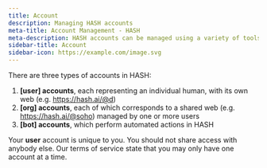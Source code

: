 ```yaml
---
title: Account
description: Managing HASH accounts
meta-title: Account Management - HASH
meta-description: HASH accounts can be managed using a variety of tools and 
sidebar-title: Account
sidebar-icon: https://example.com/image.svg
---
```


There are three types of accounts in HASH:
1. **[user] accounts**, each representing an individual human, with its own web (e.g. https://hash.ai/@d)
1. **[org] accounts**, each of which corresponds to a shared web (e.g. https://hash.ai/@soho) managed by one or more users
1. **[bot] accounts**, which perform automated actions in HASH

Your **user** account is unique to you. You should not share access with anybody else. Our terms of service state that you may only have one account at a time.
